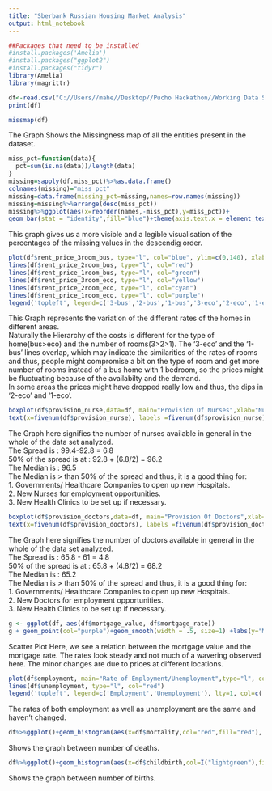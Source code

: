 ```yaml
---
title: "Sberbank Russian Housing Market Analysis"
output: html_notebook
---
```



```r
##Packages that need to be installed
#install.packages('Amelia')
#install.packages("ggplot2")
#install.packages("tidyr")
library(Amelia)
library(magrittr)

df<-read.csv("C://Users//mahe//Desktop//Pucho Hackathon//Working Data Set//macro.csv", header=TRUE)
print(df)

```


```r
missmap(df)
```
The Graph Shows the Missingness map of all the entities present in the dataset.

```r
miss_pct=function(data){
  pct=sum(is.na(data))/length(data)
}
missing=sapply(df,miss_pct)%>%as.data.frame()
colnames(missing)="miss_pct"
missing=data.frame(missing_pct=missing,names=row.names(missing))
missing=missing%>%arrange(desc(miss_pct))
missing%>%ggplot(aes(x=reorder(names,-miss_pct),y=miss_pct))+
geom_bar(stat = "identity",fill="blue")+theme(axis.text.x = element_text(angle = 60,hjust=1))+labs(x="Features with missing value", y="Percentage of missing value")
```
This graph gives us a more visible and a legible visualisation of the percentages of the missing values in the descendig order.
```r
plot(df$rent_price_3room_bus, type="l", col="blue", ylim=c(0,140), xlab = "Time", ylab = "Rent per month (in $)")
lines(df$rent_price_2room_bus, type="l", col="red")
lines(df$rent_price_1room_bus, type="l", col="green")
lines(df$rent_price_3room_eco, type="l", col="yellow")
lines(df$rent_price_2room_eco, type="l", col="cyan")
lines(df$rent_price_1room_eco, type="l", col="purple")
legend('topleft', legend=c('3-bus','2-bus','1-bus','3-eco','2-eco','1-eco'), lty=1, col=c('blue', 'red', 'green',' yellow',' cyan',' purple'), cex=.75)
```
This Graph represents the variation of the different rates of the homes in different areas.<br>
Naturally the Hierarchy of the costs is different for the type of home(bus>eco) and the number of rooms(3>2>1).
The '3-eco' and the '1-bus' lines overlap, which may indicate the similarities of the rates of rooms and thus, people might compromise a bit on the type of room and get more number of rooms instead of a bus home with 1 bedroom, so the prices might be fluctuating because of the availabilty and the demand.<br>
In some areas the prices might have dropped really low and thus, the dips in '2-eco' and '1-eco'.<br>

```r
boxplot(df$provision_nurse,data=df, main="Provision Of Nurses",xlab="Number of Nurses available", horizontal = TRUE) 
text(x=fivenum(df$provision_nurse), labels =fivenum(df$provision_nurse), y=1.25)
```
The Graph here signifies the number of nurses available in general in the whole of the data set analyzed.<br>
The Spread is : 99.4-92.8 = 6.8<br>
50% of the spread is at : 92.8 + (6.8/2) = 96.2<br>
The Median is : 96.5<br>
The Median is > than 50% of the spread and thus, it is a good thing for:<br>
1. Governments/ Healthcare Companies to open up new Hospitals.<br>
2. New Nurses for employment opportunities.<br>
3. New Health Clinics to be set up if necessary.<br>



```r
boxplot(df$provision_doctors,data=df, main="Provision Of Doctors",xlab="Number of Doctors available", horizontal = TRUE, outline = FALSE) 
text(x=fivenum(df$provision_doctors), labels =fivenum(df$provision_doctors), y=1.25)
```
The Graph here signifies the number of doctors available in general in the whole of the data set analyzed.<br>
The Spread is : 65.8 - 61 = 4.8<br>
50% of the spread is at : 65.8 + (4.8/2) = 68.2<br>
The Median is : 65.2<br>
The Median is > than 50% of the spread and thus, it is a good thing for:<br>
1. Governments/ Healthcare Companies to open up new Hospitals.<br>
2. New Doctors for employment opportunities.<br>
3. New Health Clinics to be set up if necessary.<br>

```r
g <- ggplot(df, aes(df$mortgage_value, df$mortgage_rate))
g + geom_point(col="purple")+geom_smooth(width = .5, size=1) +labs(y="Mortgage Rate", x="Mortgage Value", title="Mortgage Rate VS Mortgage Value")
```
Scatter Plot
Here, we see a relation between the mortgage value and the mortgage rate.
The rates look steady and not much of a wavering observed here.
The minor changes are due to prices at different locations.

```r
plot(df$employment, main="Rate of Employment/Unemployment",type="l", col="blue", ylim=c(0,1), xlab = "Time", ylab = "Rate")
lines(df$unemployment, type="l", col="red")
legend('topleft', legend=c('Employment','Unemployment'), lty=1, col=c('blue', 'red'), cex=.75)

```
The rates of both employment as well as unemployment are the same and haven't changed.

```r
df%>%ggplot()+geom_histogram(aes(x=df$mortality,col="red",fill="red"), bins = 20)+labs(x="Mortality")
```
Shows the graph between number of deaths.

```r
df%>%ggplot()+geom_histogram(aes(x=df$childbirth,col=I("lightgreen"),fill=I("lightgreen")), bins = 20)+labs(x="Childbirth")
```
Shows the graph between number of births.
```r

```

